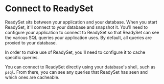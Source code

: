 
# Connect to ReadySet

ReadySet sits between your application and your database. When you start ReadySet, it'll connect 
to your database and snapshot it. You'll need to configure your application to connect to ReadySet 
so that ReadySet can see the various SQL queries your application uses. By default, all queries 
are proxied to your database. 

In order to make use of ReadySet, you'll need to configure it to cache specific queries.

You can connect to ReadySet directly using your database's shell, such as `psql`. From there, you can 
see any queries that ReadySet has seen and which ones are cacheable. 